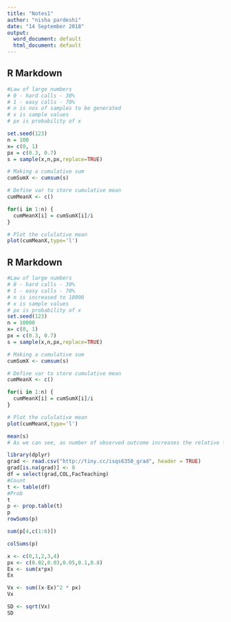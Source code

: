 ---
title: "Notes1"
author: "nisha pardeshi"
date: "14 September 2018"
output:
  word_document: default
  html_document: default
---


## R Markdown


```{r}
#Law of large numbers
# 0 - hard calls - 30%
# 1 - easy calls - 70%
# n is nos of samples to be generated
# x is sample values
# px is probability of x

set.seed(123)
n = 100
x= c(0, 1)
px = c(0.3, 0.7)
s = sample(x,n,px,replace=TRUE)

# Making a cumulative sum 
cumSumX <- cumsum(s)

# Define var to store cumulative mean
cumMeanX <- c()

for(i in 1:n) {
  cumMeanX[i] = cumSumX[i]/i
}

# Plot the cululative mean
plot(cumMeanX,type='l')

```


## R Markdown


```{r cars}
#Law of large numbers
# 0 - hard calls - 30%
# 1 - easy calls - 70%
# n is increased to 10000
# x is sample values
# px is probability of x
set.seed(123)
n = 10000
x= c(0, 1)
px = c(0.3, 0.7)
s = sample(x,n,px,replace=TRUE)

# Making a cumulative sum 
cumSumX <- cumsum(s)

# Define var to store cumulative mean
cumMeanX <- c()

for(i in 1:n) {
  cumMeanX[i] = cumSumX[i]/i
}

# Plot the cululative mean
plot(cumMeanX,type='l')

```

```{r}
mean(s)
# As we can see, as number of observed outcome increases the relative frequency of the outcome converges to a number that is the mean, in this case 0.7
```
```{r}
library(dplyr)
grad <- read.csv("http://tiny.cc/isqs6350_grad", header = TRUE)
grad[is.na(grad)] <- 0
df = select(grad,COL,FacTeaching)
#Count
t <- table(df)
#Prob
t
p <- prop.table(t)
p
rowSums(p)

sum(p[4,c(1:6)])

colSums(p)

```
```{r}

x <- c(0,1,2,3,4)
px <- c(0.02,0.03,0.05,0.1,0.8)
Ex <- sum(x*px)
Ex

Vx <- sum((x-Ex)^2 * px)
Vx

SD <- sqrt(Vx)
SD
```

